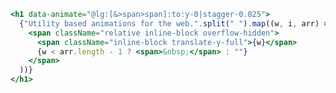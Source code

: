 ```jsx {1}
<h1 data-animate="@lg:[&>span>span]:to:y-0|stagger-0.025">
  {"Utility based animations for the web.".split(" ").map((w, i, arr) => (
    <span className="relative inline-block overflow-hidden">
      <span className="inline-block translate-y-full">{w}</span>
      {w < arr.length - 1 ? <span>&nbsp;</span> : ""}
    </span>
  ))}
</h1>
```
